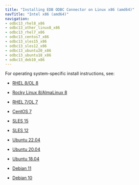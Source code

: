 ```yaml
---
title: "Installing EDB ODBC Connector on Linux x86 (amd64)"
navTitle: "Intel x86 (amd64)"
navigation:
- odbc13_rhel8_x86
- odbc13_other_linux8_x86
- odbc13_rhel7_x86
- odbc13_centos7_x86
- odbc13_sles15_x86
- odbc13_sles12_x86
- odbc13_ubuntu20_x86
- odbc13_ubuntu18_x86
- odbc13_deb10_x86
---
```


For operating system-specific install instructions, see:

  - [RHEL 8/OL 8](odbc13_rhel8_x86)

  - [Rocky Linux 8/AlmaLinux 8](odbc13_other_linux8_x86)
  - [RHEL 7/OL 7](odbc13_rhel7_x86)
  - [CentOS 7](odbc13_centos7_x86)
  - [SLES 15](odbc13_sles15_x86)
  - [SLES 12](odbc13_sles12_x86)
  - [Ubuntu 22.04](odbc13_ubuntu22_x86)
  - [Ubuntu 20.04](odbc13_ubuntu20_x86)
  - [Ubuntu 18.04](odbc13_ubuntu18_x86)
  - [Debian 11](odbc13_deb11_x86)
  - [Debian 10](odbc13_deb10_x86)


